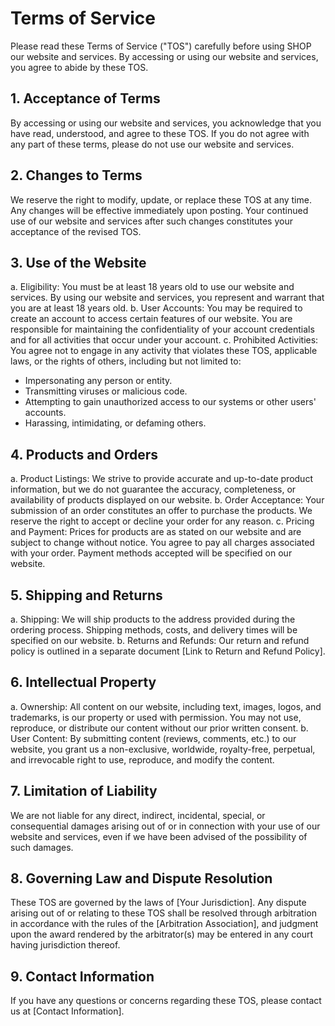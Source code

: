 # Terms of Service

Please read these Terms of Service ("TOS") carefully before using SHOP our website and services. By accessing or using our website and services, you agree to abide by these TOS.

## 1. Acceptance of Terms

By accessing or using our website and services, you acknowledge that you have read, understood, and agree to these TOS. If you do not agree with any part of these terms, please do not use our website and services.

## 2. Changes to Terms

We reserve the right to modify, update, or replace these TOS at any time. Any changes will be effective immediately upon posting. Your continued use of our website and services after such changes constitutes your acceptance of the revised TOS.

## 3. Use of the Website

a. Eligibility: You must be at least 18 years old to use our website and services. By using our website and services, you represent and warrant that you are at least 18 years old.
b. User Accounts: You may be required to create an account to access certain features of our website. You are responsible for maintaining the confidentiality of your account credentials and for all activities that occur under your account.
c. Prohibited Activities: You agree not to engage in any activity that violates these TOS, applicable laws, or the rights of others, including but not limited to:

- Impersonating any person or entity.
- Transmitting viruses or malicious code.
- Attempting to gain unauthorized access to our systems or other users' accounts.
- Harassing, intimidating, or defaming others.

## 4. Products and Orders

a. Product Listings: We strive to provide accurate and up-to-date product information, but we do not guarantee the accuracy, completeness, or availability of products displayed on our website.
b. Order Acceptance: Your submission of an order constitutes an offer to purchase the products. We reserve the right to accept or decline your order for any reason.
c. Pricing and Payment: Prices for products are as stated on our website and are subject to change without notice. You agree to pay all charges associated with your order. Payment methods accepted will be specified on our website.

## 5. Shipping and Returns

a. Shipping: We will ship products to the address provided during the ordering process. Shipping methods, costs, and delivery times will be specified on our website.
b. Returns and Refunds: Our return and refund policy is outlined in a separate document [Link to Return and Refund Policy].

## 6. Intellectual Property

a. Ownership: All content on our website, including text, images, logos, and trademarks, is our property or used with permission. You may not use, reproduce, or distribute our content without our prior written consent.
b. User Content: By submitting content (reviews, comments, etc.) to our website, you grant us a non-exclusive, worldwide, royalty-free, perpetual, and irrevocable right to use, reproduce, and modify the content.

## 7. Limitation of Liability

We are not liable for any direct, indirect, incidental, special, or consequential damages arising out of or in connection with your use of our website and services, even if we have been advised of the possibility of such damages.

## 8. Governing Law and Dispute Resolution

These TOS are governed by the laws of [Your Jurisdiction]. Any dispute arising out of or relating to these TOS shall be resolved through arbitration in accordance with the rules of the [Arbitration Association], and judgment upon the award rendered by the arbitrator(s) may be entered in any court having jurisdiction thereof.

## 9. Contact Information

If you have any questions or concerns regarding these TOS, please contact us at [Contact Information].
